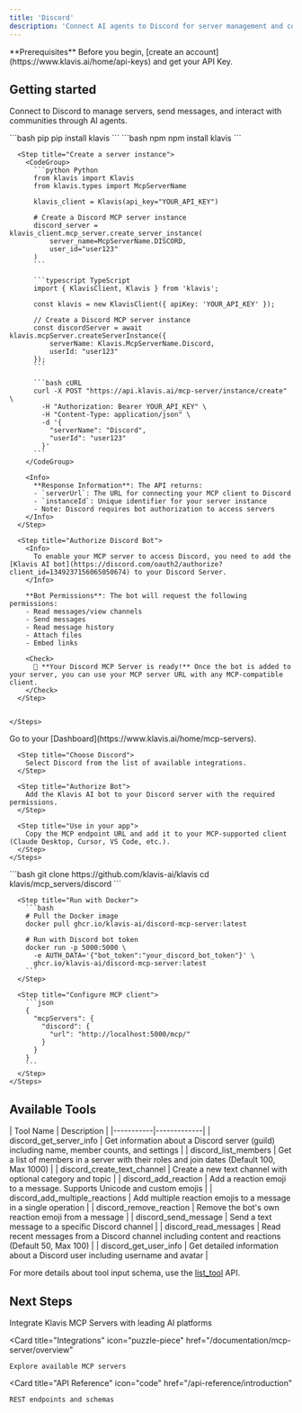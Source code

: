```yaml
---
title: 'Discord'
description: 'Connect AI agents to Discord for server management and communication'
---
```


<Info>
  **Prerequisites**
  Before you begin, [create an account](https://www.klavis.ai/home/api-keys) and get your API Key.
</Info>

## Getting started

Connect to Discord to manage servers, send messages, and interact with communities through AI agents.

<Tabs>
  <Tab title="API">
    <Steps>
      <Step title="Install the SDKs (optional)">
        <CodeGroup>
          ```bash pip
          pip install klavis
          ```
          ```bash npm
          npm install klavis
          ```
        </CodeGroup>
      </Step>
      
      <Step title="Create a server instance">
        <CodeGroup>
          ```python Python
          from klavis import Klavis
          from klavis.types import McpServerName
          
          klavis_client = Klavis(api_key="YOUR_API_KEY")
          
          # Create a Discord MCP server instance
          discord_server = klavis_client.mcp_server.create_server_instance(
              server_name=McpServerName.DISCORD,
              user_id="user123"
          )
          ```
          
          ```typescript TypeScript
          import { KlavisClient, Klavis } from 'klavis';
          
          const klavis = new KlavisClient({ apiKey: 'YOUR_API_KEY' });
          
          // Create a Discord MCP server instance
          const discordServer = await klavis.mcpServer.createServerInstance({
              serverName: Klavis.McpServerName.Discord,
              userId: "user123"
          });
          ```
          
          ```bash cURL
          curl -X POST "https://api.klavis.ai/mcp-server/instance/create" \
            -H "Authorization: Bearer YOUR_API_KEY" \
            -H "Content-Type: application/json" \
            -d '{
              "serverName": "Discord",
              "userId": "user123"
            }'
          ```
        </CodeGroup>
        
        <Info>
          **Response Information**: The API returns:
          - `serverUrl`: The URL for connecting your MCP client to Discord
          - `instanceId`: Unique identifier for your server instance
          - Note: Discord requires bot authorization to access servers
        </Info>
      </Step>
      
      <Step title="Authorize Discord Bot">
        <Info>
          To enable your MCP server to access Discord, you need to add the [Klavis AI bot](https://discord.com/oauth2/authorize?client_id=1349237156065050674) to your Discord Server.
        </Info>
        
        **Bot Permissions**: The bot will request the following permissions:
        - Read messages/view channels
        - Send messages  
        - Read message history
        - Attach files
        - Embed links
        
        <Check>
          🎉 **Your Discord MCP Server is ready!** Once the bot is added to your server, you can use your MCP server URL with any MCP-compatible client.
        </Check>
      </Step>
      

    </Steps>
  </Tab>
  
  <Tab title="UI">
    <Steps>
      <Step title="Open Dashboard">
        Go to your [Dashboard](https://www.klavis.ai/home/mcp-servers).
      </Step>
      
      <Step title="Choose Discord">
        Select Discord from the list of available integrations.
      </Step>
      
      <Step title="Authorize Bot">
        Add the Klavis AI bot to your Discord server with the required permissions.
      </Step>
      
      <Step title="Use in your app">
        Copy the MCP endpoint URL and add it to your MCP-supported client (Claude Desktop, Cursor, VS Code, etc.).
      </Step>
    </Steps>
  </Tab>
  
  <Tab title="Open Source">
    <Steps>
      <Step title="Clone repository (for developers to build from source)">
        ```bash
        git clone https://github.com/klavis-ai/klavis
        cd klavis/mcp_servers/discord
        ```
      </Step>
      
      <Step title="Run with Docker">
        ```bash
        # Pull the Docker image
        docker pull ghcr.io/klavis-ai/discord-mcp-server:latest
        
        # Run with Discord bot token
        docker run -p 5000:5000 \
          -e AUTH_DATA='{"bot_token":"your_discord_bot_token"}' \
          ghcr.io/klavis-ai/discord-mcp-server:latest
        ```
      </Step>
      
      <Step title="Configure MCP client">
        ```json
        {
          "mcpServers": {
            "discord": {
              "url": "http://localhost:5000/mcp/"
            }
          }
        }
        ```
      </Step>
    </Steps>
  </Tab>
</Tabs>

## Available Tools

<Accordion title="Tools Information">
| Tool Name | Description |
|-----------|-------------|
| discord_get_server_info | Get information about a Discord server (guild) including name, member counts, and settings |
| discord_list_members | Get a list of members in a server with their roles and join dates (Default 100, Max 1000) |
| discord_create_text_channel | Create a new text channel with optional category and topic |
| discord_add_reaction | Add a reaction emoji to a message. Supports Unicode and custom emojis |
| discord_add_multiple_reactions | Add multiple reaction emojis to a message in a single operation |
| discord_remove_reaction | Remove the bot's own reaction emoji from a message |
| discord_send_message | Send a text message to a specific Discord channel |
| discord_read_messages | Read recent messages from a Discord channel including content and reactions (Default 50, Max 100) |
| discord_get_user_info | Get detailed information about a Discord user including username and avatar |
</Accordion>

<Note>For more details about tool input schema, use the [list_tool](https://docs.klavis.ai/api-reference/mcp-server/list-tools) API.</Note>

## Next Steps

<CardGroup>
  <Card
    title="AI Platform Integrations"
    icon="robot"
    href="/documentation/ai-platform-integration/overview"
  >
    Integrate Klavis MCP Servers with leading AI platforms
  </Card>
  
  <Card
    title="Integrations"
    icon="puzzle-piece"
    href="/documentation/mcp-server/overview"
  >
    Explore available MCP servers
  </Card>
  
  <Card
    title="API Reference"
    icon="code"
    href="/api-reference/introduction"
  >
    REST endpoints and schemas
  </Card>
</CardGroup>